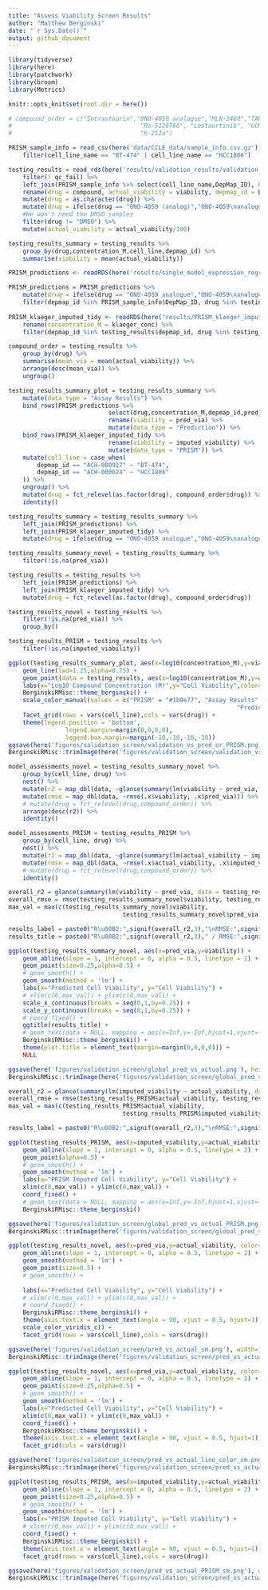 ```yaml
---
title: "Assess Viability Screen Results"
author: "Matthew Berginski"
date: "`r Sys.Date()`"
output: github_document
---
```


```r
library(tidyverse)
library(here)
library(patchwork)
library(broom)
library(Metrics)

knitr::opts_knit$set(root.dir = here())
```

```r
# compound_order = c("Sotrastaurin","ONO-4059 analogue","MLN-2480","TAK-733","GDC-0994",
# 									 "Ro-5126766", "Lestaurtinib", "UCN-01","PF-3758309","RGB-286638","Pexmetinib",
# 									 "K-252a")

PRISM_sample_info = read_csv(here('data/CCLE_data/sample_info.csv.gz')) %>%
	filter(cell_line_name == "BT-474" | cell_line_name == "HCC1806") 

testing_results = read_rds(here('results/validation_results/validation_screen.rds')) %>% 
	filter(! qc_fail) %>%
	left_join(PRISM_sample_info %>% select(cell_line_name,DepMap_ID), by=c('cell_line'='cell_line_name')) %>%
	rename(drug = compound, actual_viability = viability, depmap_id = DepMap_ID) %>%
	mutate(drug = as.character(drug)) %>%
	mutate(drug = ifelse(drug == "ONO-4059 (analog)","ONO-4059\nanalogue",drug)) %>%
	#We won't need the DMSO samples
	filter(drug != "DMSO") %>%
	mutate(actual_viability = actual_viability/100)

testing_results_summary = testing_results %>%
	group_by(drug,concentration_M,cell_line,depmap_id) %>%
	summarise(viability = mean(actual_viability))

PRISM_predictions <- readRDS(here('results/single_model_expression_regression/model_predictions_500feat.rds'))

PRISM_predictions = PRISM_predictions %>% 
	mutate(drug = ifelse(drug == "ONO-4059 analogue","ONO-4059\nanalogue",drug)) %>%
	filter(depmap_id %in% PRISM_sample_info$DepMap_ID, drug %in% testing_results$drug)
	
PRISM_klaeger_imputed_tidy <- readRDS(here("results/PRISM_klaeger_imputed_tidy.rds")) %>%
	rename(concentration_M = klaeger_conc) %>%
	filter(depmap_id %in% testing_results$depmap_id, drug %in% testing_results$drug)

compound_order = testing_results %>%
	group_by(drug) %>%
	summarise(mean_via = mean(actual_viability)) %>%
	arrange(desc(mean_via)) %>%
	ungroup()
```

```r
testing_results_summary_plot = testing_results_summary %>% 
	mutate(data_type = "Assay Results") %>%
	bind_rows(PRISM_predictions %>% 
							select(drug,concentration_M,depmap_id,pred_via) %>%
							rename(viability = pred_via) %>%
							mutate(data_type = "Prediction")) %>%
	bind_rows(PRISM_klaeger_imputed_tidy %>%
							rename(viability = imputed_viability) %>%
							mutate(data_type = "PRISM")) %>%
	mutate(cell_line = case_when(
		depmap_id == "ACH-000927" ~ "BT-474",
		depmap_id == "ACH-000624" ~ "HCC1806"
	)) %>%
	ungroup() %>%
	mutate(drug = fct_relevel(as.factor(drug), compound_order$drug)) %>%
	identity()
```


```r
testing_results_summary = testing_results_summary %>%
	left_join(PRISM_predictions) %>%
	left_join(PRISM_klaeger_imputed_tidy) %>%
	mutate(drug = ifelse(drug == "ONO-4059 analogue","ONO-4059\nanalogue",drug))

testing_results_summary_novel = testing_results_summary %>%
	filter(!is.na(pred_via))

testing_results = testing_results %>% 
	left_join(PRISM_predictions) %>%
	left_join(PRISM_klaeger_imputed_tidy) %>%
	mutate(drug = fct_relevel(as.factor(drug), compound_order$drug))

testing_results_novel = testing_results %>%
	filter(!is.na(pred_via)) %>%
	group_by()

testing_results_PRISM = testing_results %>%
	filter(!is.na(imputed_viability))
```

```r
ggplot(testing_results_summary_plot, aes(x=log10(concentration_M),y=viability, color=data_type)) +
	geom_line(lwd=1.25,alpha=0.75) +
	geom_point(data = testing_results, aes(x=log10(concentration_M),y=actual_viability, color="Assay Results"), alpha=0.25) +
	labs(x="Log10 Compound Concentration (M)",y="Cell Viability",color='') +
	BerginskiRMisc::theme_berginski() +
	scale_color_manual(values = c("PRISM" = "#1b9e77", "Assay Results" = "#d95f02", 
																"Prediction" = "#7570b3")) +
	facet_grid(rows = vars(cell_line),cols = vars(drug)) +
	theme(legend.position = 'bottom',
				legend.margin=margin(0,0,0,0), 
				legend.box.margin=margin(-10,-10,-10,-10))
ggsave(here('figures/validation_screen/validation_vs_pred_or_PRISM.png'),height=3,width=12)
BerginskiRMisc::trimImage(here('figures/validation_screen/validation_vs_pred_or_PRISM.png'))
```

```r
model_assessments_novel = testing_results_summary_novel %>%
	group_by(cell_line, drug) %>%
	nest() %>%
	mutate(r2 = map_dbl(data, ~glance(summary(lm(viability ~ pred_via, data=.x)))$r.squared)) %>%
	mutate(rmse = map_dbl(data, ~rmse(.x$viability, .x$pred_via))) %>%
	# mutate(drug = fct_relevel(drug,compound_order)) %>%
	arrange(desc(r2)) %>%
	identity()

model_assessments_PRISM = testing_results_PRISM %>%
	group_by(cell_line, drug) %>%
	nest() %>%
	mutate(r2 = map_dbl(data, ~glance(summary(lm(actual_viability ~ imputed_viability, data=.x)))$r.squared)) %>%
	mutate(rmse = map_dbl(data, ~rmse(.x$actual_viability, .x$imputed_viability))) %>%
	# mutate(drug = fct_relevel(drug,compound_order)) %>%
	identity()
```

```r
overall_r2 = glance(summary(lm(viability ~ pred_via, data = testing_results_summary_novel)))$r.squared
overall_rmse = rmse(testing_results_summary_novel$viability, testing_results_summary_novel$pred_via)
max_val = max(c(testing_results_summary_novel$viability,
								testing_results_summary_novel$pred_via))

results_label = paste0("R\u00B2:",signif(overall_r2,3),"\nRMSE:",signif(overall_rmse,3))
results_title = paste0("R\u00B2:",signif(overall_r2,3)," / RMSE:",signif(overall_rmse,3))

ggplot(testing_results_summary_novel, aes(x=pred_via,y=viability)) + 
	geom_abline(slope = 1, intercept = 0, alpha = 0.5, linetype = 2) +
	geom_point(size=0.25,alpha=0.5) + 
	# geom_smooth() +
	geom_smooth(method = 'lm') +
	labs(x="Predicted Cell Viability", y="Cell Viability") +
	# xlim(c(0,max_val)) + ylim(c(0,max_val)) +
	scale_x_continuous(breaks = seq(0,1,by=0.25)) +
	scale_y_continuous(breaks = seq(0,1,by=0.25)) +
	# coord_fixed() +
	ggtitle(results_title) +
	# geom_text(data = NULL, mapping = aes(x=Inf,y=-Inf,hjust=1,vjust=-0.2), label=results_label, color='green',alpha=0.75) +
	BerginskiRMisc::theme_berginski() +
	theme(plot.title = element_text(margin=margin(0,0,0,0))) +
	NULL

ggsave(here('figures/validation_screen/global_pred_vs_actual.png'), height=3,width=3)
BerginskiRMisc::trimImage(here('figures/validation_screen/global_pred_vs_actual.png'))
```

```r
overall_r2 = glance(summary(lm(imputed_viability ~ actual_viability, data = testing_results_PRISM)))$r.squared
overall_rmse = rmse(testing_results_PRISM$actual_viability, testing_results_PRISM$imputed_viability)
max_val = max(c(testing_results_PRISM$actual_viability,
								testing_results_PRISM$imputed_viability))

results_label = paste0("R\u00B2:",signif(overall_r2,3),"\nRMSE:",signif(overall_rmse,3))

ggplot(testing_results_PRISM, aes(x=imputed_viability,y=actual_viability)) + 
	geom_abline(slope = 1, intercept = 0, alpha = 0.5, linetype = 2) +
	geom_point(alpha=0.5) + 
	# geom_smooth() +
	geom_smooth(method = 'lm') +
	labs(x="PRISM Imputed Cell Viability", y="Cell Viability") +
	xlim(c(0,max_val)) + ylim(c(0,max_val)) +
	coord_fixed() +
	# geom_text(data = NULL, mapping = aes(x=Inf,y=-Inf,hjust=1,vjust=-0.2), label=results_label) +
	BerginskiRMisc::theme_berginski()

ggsave(here('figures/validation_screen/global_pred_vs_actual_PRISM.png'), height=6,width=6)
BerginskiRMisc::trimImage(here('figures/validation_screen/global_pred_vs_actual_PRISM.png'))
```

```r
ggplot(testing_results_novel, aes(x=pred_via,y=actual_viability, color=log10(concentration_M))) + 
	geom_abline(slope = 1, intercept = 0, alpha = 0.5, linetype = 2) +
	geom_smooth(method = 'lm') +
	geom_point(size=0.5) + 
	# geom_smooth() +
	
	labs(x="Predicted Cell Viability", y="Cell Viability") +
	# xlim(c(0,max_val)) + ylim(c(0,max_val)) +
	# coord_fixed() +
	BerginskiRMisc::theme_berginski() +
	theme(axis.text.x = element_text(angle = 90, vjust = 0.5, hjust=1)) +
	scale_color_viridis_c() +
	facet_grid(rows = vars(cell_line),cols = vars(drug))

ggsave(here('figures/validation_screen/pred_vs_actual_sm.png'), width=11)
BerginskiRMisc::trimImage(here('figures/validation_screen/pred_vs_actual_sm.png'))
```

```r
ggplot(testing_results_novel, aes(x=pred_via,y=actual_viability, color=cell_line)) + 
	geom_abline(slope = 1, intercept = 0, alpha = 0.5, linetype = 2) +
	geom_point(size=0.25,alpha=0.5) + 
	# geom_smooth() +
	geom_smooth(method = 'lm') +
	labs(x="Predicted Cell Viability", y="Cell Viability") +
	xlim(c(0,max_val)) + ylim(c(0,max_val)) +
	coord_fixed() +
	BerginskiRMisc::theme_berginski() +
	theme(axis.text.x = element_text(angle = 90, vjust = 0.5, hjust=1)) +
	facet_grid(cols = vars(drug))

ggsave(here('figures/validation_screen/pred_vs_actual_line_color_sm.png'), width=11)
BerginskiRMisc::trimImage(here('figures/validation_screen/pred_vs_actual_line_color_sm.png'))
```

```r
ggplot(testing_results_PRISM, aes(x=imputed_viability,y=actual_viability)) + 
	geom_abline(slope = 1, intercept = 0, alpha = 0.5, linetype = 2) +
	geom_point(size=0.25,alpha=0.5) + 
	# geom_smooth() +
	geom_smooth(method = 'lm') +
	labs(x="PRISM Imputed Cell Viability", y="Cell Viability") +
	# xlim(c(0,max_val)) + ylim(c(0,max_val)) +
	coord_fixed() +
	BerginskiRMisc::theme_berginski() +
	theme(axis.text.x = element_text(angle = 90, vjust = 0.5, hjust=1)) +
	facet_grid(rows = vars(cell_line),cols = vars(drug))

ggsave(here('figures/validation_screen/pred_vs_actual_PRISM_sm.png'), width=13)
BerginskiRMisc::trimImage(here('figures/validation_screen/pred_vs_actual_PRISM_sm.png'))
```